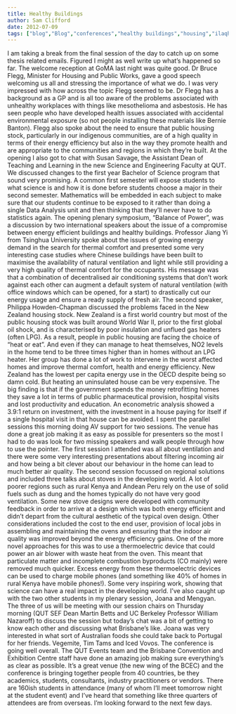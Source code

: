 ```yaml
---
title: Healthy Buildings
author: Sam Clifford
date: 2012-07-09
tags: ["blog","Blog","conferences","healthy buildings","housing","ilaqh","indoor air","isiaq","public health","qut","science"]
---
```


I am taking a break from the final session of the day to catch up on some thesis related emails. Figured I might as well write up what's happened so far. The welcome reception at GoMA last night was quite good. Dr Bruce Flegg, Minister for Housing and Public Works, gave a good speech welcoming us all and stressing the importance of what we do. I was very impressed with how across the topic Flegg seemed to be. Dr Flegg has a background as a GP and is all too aware of the problems associated with unhealthy workplaces with things like mesothelioma and asbestosis. He has seen people who have developed health issues associated with accidental environmental exposure (so not people installing these materials like Bernie Banton). Flegg also spoke about the need to ensure that public housing stock, particularly in our indigenous communities, are of a high quality in terms of their energy efficiency but also in the way they promote health and are appropriate to the communities and regions in which they're built. At the opening I also got to chat with Susan Savage, the Assistant Dean of Teaching and Learning in the new Science and Engineering Faculty at QUT. We discussed changes to the first year Bachelor of Science program that sound very promising. A common first semester will expose students to what science is and how it is done before students choose a major in their second semester. Mathematics will be embedded in each subject to make sure that our students continue to be exposed to it rather than doing a single Data Analysis unit and then thinking that they'll never have to do statistics again. The opening plenary symposium, "Balance of Power", was a discussion by two international speakers about the issue of a compromise between energy efficient buildings and healthy buildings. Professor Jiang Yi from Tsinghua University spoke about the issues of growing energy demand in the search for thermal comfort and presented some very interesting case studies where Chinese buildings have been built to maximise the availability of natural ventilation and light while still providing a very high quality of thermal comfort for the occupants. His message was that a combination of decentralised air conditioning systems that don't work against each other can augment a default system of natural ventilation (with office windows which can be opened, for a start) to drastically cut our energy usage and ensure a ready supply of fresh air. The second speaker, Philippa Howden-Chapman discussed the problems faced in the New Zealand housing stock. New Zealand is a first world country but most of the public housing stock was built around World War II, prior to the first global oil shock, and is characterised by poor insulation and unflued gas heaters (often LPG). As a result, people in public housing are facing the choice of "heat or eat". And even if they can manage to heat themselves, NO2 levels in the home tend to be three times higher than in homes without an LPG heater. Her group has done a lot of work to intervene in the worst affected homes and improve thermal comfort, health and energy efficiency. New Zealand has the lowest per capita energy use in the OECD despite being so damn cold. But heating an uninsulated house can be very expensive. The big finding is that if the government spends the money retrofitting homes they save a lot in terms of public pharmaceutical provision, hospital visits and lost productivity and education. An econometric analysis showed a 3.9:1 return on investment, with the investment in a house paying for itself if a single hospital visit in that house can be avoided. I spent the parallel sessions this morning doing AV support for two sessions. The venue has done a great job making it as easy as possible for presenters so the most I had to do was look for two missing speakers and walk people through how to use the pointer. The first session I attended was all about ventilation and there were some very interesting presentations about filtering incoming air and how being a bit clever about our behaviour in the home can lead to much better air quality. The second session focussed on regional solutions and included three talks about stoves in the developing world. A lot of poorer regions such as rural Kenya and Andean Peru rely on the use of solid fuels such as dung and the homes typically do not have very good ventilation. Some new stove designs were developed with community feedback in order to arrive at a design which was both energy efficient and didn't depart from the cultural aesthetic of the typical oven design. Other considerations included the cost to the end user, provision of local jobs in assembling and maintaining the ovens and ensuring that the indoor air quality was improved beyond the energy efficiency gains. One of the more novel approaches for this was to use a thermoelectric device that could power an air blower with waste heat from the oven. This meant that particulate matter and incomplete combustion byproducts (CO mainly) were removed much quicker. Excess energy from these thermoelectric devices can be used to charge mobile phones (and something like 40% of homes in rural Kenya have mobile phones!). Some very inspiring work, showing that science can have a real impact in the developing world. I've also caught up with the two other students in my plenary session, Joana and Mengyan. The three of us will be meeting with our session chairs on Thursday morning (QUT SEF Dean Martin Betts and UC Berkeley Professor William Nazaroff) to discuss the session but today's chat was a bit of getting to know each other and discussing what Brisbane's like. Joana was very interested in what sort of Australian foods she could take back to Portugal for her friends. Vegemite, Tim Tams and Iced Vovos. The conference is going well overall. The QUT Events team and the Brisbane Convention and Exhibition Centre staff have done an amazing job making sure everything's as clear as possible. It's a great venue (the new wing of the BCEC) and the conference is bringing together people from 40 countries, be they academics, students, consultants, industry practitioners or vendors. There are 160ish students in attendance (many of whom I'll meet tomorrow night at the student event) and I've heard that something like three quarters of attendees are from overseas. I'm looking forward to the next few days.